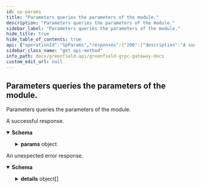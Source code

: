 ```yaml
---
id: sp-params
title: "Parameters queries the parameters of the module."
description: "Parameters queries the parameters of the module."
sidebar_label: "Parameters queries the parameters of the module."
hide_title: true
hide_table_of_contents: true
api: {"operationId":"SpParams","responses":{"200":{"description":"A successful response.","content":{"*/*":{"schema":{"type":"object","properties":{"params":{"description":"params holds all the parameters of this module.","type":"object","properties":{"deposit_denom":{"type":"string","description":"deposit_denom defines the staking coin denomination."},"min_deposit":{"type":"string","description":"min_deposit defines the minimum deposit amount for storage providers."},"secondary_sp_store_price_ratio":{"type":"string","title":"the ratio of the store price of the secondary sp to the primary sp, the default value is 80%"}}}},"description":"QueryParamsResponse is response type for the Query/Params RPC method."}}}},"default":{"description":"An unexpected error response.","content":{"*/*":{"schema":{"type":"object","properties":{"error":{"type":"string"},"code":{"type":"integer","format":"int32"},"message":{"type":"string"},"details":{"type":"array","items":{"type":"object","properties":{"type_url":{"type":"string"},"value":{"type":"string","format":"byte"}}}}}}}}}},"tags":["Query"],"description":"Parameters queries the parameters of the module.","method":"get","path":"/greenfield/sp/params","info":{"title":"Greenfield - gRPC Gateway docs","description":"A REST interface for state queries","version":"1.0.0"},"postman":{"name":"Parameters queries the parameters of the module.","description":{"type":"text/plain"},"url":{"path":["greenfield","sp","params"],"host":["{{baseUrl}}"],"query":[],"variable":[]},"header":[{"key":"Accept","value":"*/*"}],"method":"GET"}}
sidebar_class_name: "get api-method"
info_path: docs/greenfield-api/greenfield-grpc-gateway-docs
custom_edit_url: null
---
```



## Parameters queries the parameters of the module.



Parameters queries the parameters of the module.

<div><ApiTabs><TabItem label={"200"} value={"200"}><div>

A successful response.

</div><div><MimeTabs schemaType={"response"}><TabItem label={"*/*"} value={"*/*"}><SchemaTabs><TabItem label={"Schema"} value={"Schema"}><details style={{}} data-collapsed={false} open={true}><summary style={{"textAlign":"left"}}><strong>Schema</strong></summary><div style={{"textAlign":"left","marginLeft":"1rem"}}></div><ul style={{"marginLeft":"1rem"}}><SchemaItem collapsible={true} className={"schemaItem"}><details style={{}}><summary style={{}}><strong>params</strong><span style={{"opacity":"0.6"}}> object</span></summary><div style={{"marginLeft":"1rem"}}><div style={{"marginTop":".5rem","marginBottom":".5rem"}}>

params holds all the parameters of this module.

</div><SchemaItem collapsible={false} name={"deposit_denom"} required={false} schemaName={"string"} qualifierMessage={undefined} schema={{"type":"string","description":"deposit_denom defines the staking coin denomination."}}></SchemaItem><SchemaItem collapsible={false} name={"min_deposit"} required={false} schemaName={"string"} qualifierMessage={undefined} schema={{"type":"string","description":"min_deposit defines the minimum deposit amount for storage providers."}}></SchemaItem><SchemaItem collapsible={false} name={"secondary_sp_store_price_ratio"} required={false} schemaName={"the ratio of the store price of the secondary sp to the primary sp, the default value is 80%"} qualifierMessage={undefined} schema={{"type":"string","title":"the ratio of the store price of the secondary sp to the primary sp, the default value is 80%"}}></SchemaItem></div></details></SchemaItem></ul></details></TabItem><TabItem label={"Example (from schema)"} value={"Example (from schema)"}><ResponseSamples responseExample={"{\n  \"params\": {\n    \"deposit_denom\": \"string\",\n    \"min_deposit\": \"string\",\n    \"secondary_sp_store_price_ratio\": \"string\"\n  }\n}"} language={"json"}></ResponseSamples></TabItem></SchemaTabs></TabItem></MimeTabs></div></TabItem><TabItem label={"default"} value={"default"}><div>

An unexpected error response.

</div><div><MimeTabs schemaType={"response"}><TabItem label={"*/*"} value={"*/*"}><SchemaTabs><TabItem label={"Schema"} value={"Schema"}><details style={{}} data-collapsed={false} open={true}><summary style={{"textAlign":"left"}}><strong>Schema</strong></summary><div style={{"textAlign":"left","marginLeft":"1rem"}}></div><ul style={{"marginLeft":"1rem"}}><SchemaItem collapsible={false} name={"error"} required={false} schemaName={"string"} qualifierMessage={undefined} schema={{"type":"string"}}></SchemaItem><SchemaItem collapsible={false} name={"code"} required={false} schemaName={"int32"} qualifierMessage={undefined} schema={{"type":"integer","format":"int32"}}></SchemaItem><SchemaItem collapsible={false} name={"message"} required={false} schemaName={"string"} qualifierMessage={undefined} schema={{"type":"string"}}></SchemaItem><SchemaItem collapsible={true} className={"schemaItem"}><details style={{}}><summary style={{}}><strong>details</strong><span style={{"opacity":"0.6"}}> object[]</span></summary><div style={{"marginLeft":"1rem"}}><li><div style={{"fontSize":"var(--ifm-code-font-size)","opacity":"0.6","marginLeft":"-.5rem","paddingBottom":".5rem"}}>Array [</div></li><SchemaItem collapsible={false} name={"type_url"} required={false} schemaName={"string"} qualifierMessage={undefined} schema={{"type":"string"}}></SchemaItem><SchemaItem collapsible={false} name={"value"} required={false} schemaName={"byte"} qualifierMessage={undefined} schema={{"type":"string","format":"byte"}}></SchemaItem><li><div style={{"fontSize":"var(--ifm-code-font-size)","opacity":"0.6","marginLeft":"-.5rem"}}>]</div></li></div></details></SchemaItem></ul></details></TabItem><TabItem label={"Example (from schema)"} value={"Example (from schema)"}><ResponseSamples responseExample={"{\n  \"error\": \"string\",\n  \"code\": 0,\n  \"message\": \"string\",\n  \"details\": [\n    {\n      \"type_url\": \"string\",\n      \"value\": \"string\"\n    }\n  ]\n}"} language={"json"}></ResponseSamples></TabItem></SchemaTabs></TabItem></MimeTabs></div></TabItem></ApiTabs></div>
      